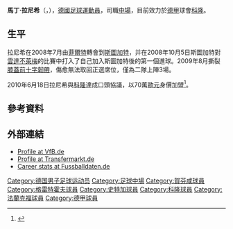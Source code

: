 {{noteta|G1=德甲
|T=zh-hans:马丁·拉尼希;zh-hk:馬田·蘭歷;zh-tw:馬丁·拉尼希;
|1=zh-hans:拉尼希;zh-hk:蘭歷;zh-tw:拉尼希;
|2=zh-hans:马丁;zh-hk:馬田;zh-tw:馬丁;
}}
{{Football player infobox
| playername         = 馬丁·拉尼希<br />''Martin Lanig''
| image              = [[File:Martin_Lanig.jpg|220px]]
| fullname           = Martin Lanig
| nickname           = 
| dateofbirth        = {{birth date and age|1984|7|11}}
| cityofbirth        = Bad Mergentheim
| countryofbirth     = [[德国|德国]]
| height             = {{height|meters=1.90}}
| currentclub        = [[科隆足球俱乐部|科隆]]
| clubnumber         = 13
| position           = [[中場|中場]]
| youthyears         = 
| youthclubs         = [[纽伦堡足球俱乐部|紐倫堡]]
| years              = 1999-2002<br>2002-2005<br>2005-2007<br>2006-2008<br>2008-2010<br>2010-
| clubs              = FV Lauda<br/>[[霍芬海姆|霍芬海姆二隊]]<br/>[[霍芬海姆|霍芬海姆]]<br/>[[菲爾特足球俱樂部|菲爾特]]<br/>[[斯圖加特足球俱樂部|斯圖加特]]<br/>[[科隆足球俱乐部|科隆]]
| caps(goals)        = 31 {{0}}(3)<br />20 {{0}}(5)<br />66 {{0}}(5)<br />54 (11)<br />27 {{0}}(4)<br />28 {{0}}(2)
| nationalyears      = 
| nationalteam       = 
| nationalcaps(goals)= 
| pcupdate           = 2011年8月23日 (二) 04:34 (UTC)
| ntupdate           = 
}}
'''馬丁·拉尼希'''（{{lang-de|'''Martin Lanig'''}}，{{bd|1984年|7月11日|||Lanig}}），[[德國|德國]][[足球|足球]][[運動員|運動員]]，司職[[中場|中場]]，目前效力於[[德甲|德甲]]球會[[科隆足球俱乐部|科隆]]。

==生平==
拉尼希在2008年7月由[[菲爾特足球俱樂部|菲爾特]]轉會到[[斯圖加特足球俱樂部|斯圖加特]]，并在2008年10月5日斯圖加特對[[雲達不萊梅|雲達不萊梅]]的比賽中打入了自己加入斯圖加特後的第一個進球。2009年8月撕裂[[膝蓋|膝蓋]][[前十字韌帶|前十字韌帶]]，傷愈無法取回正選席位，僅為二隊上陣3場。

2010年6月18日拉尼希與[[科隆足球俱乐部|科隆]]達成口頭協議，以70萬[[歐元|歐元]]身價加盟<ref>{{cite news |language=zh-hans |url=http://www.dfo.cn/dfo/show.asp?id=10455 |title=拉尼希告别斯图加特 前往科隆从头开始 |publisher=德国足球在线 |date=2010-06-19 |accessdate=2010-09-07 |deadurl=yes |archiveurl=https://web.archive.org/web/20100709043607/http://www.dfo.cn/dfo/show.asp?id=10455 |archivedate=2010-07-09 }}</ref>。

==參考資料==
{{reflist}}

==外部連結==
*[http://www.vfb.de/en/teams/spieler/2008/martin-lanig.php Profile at VfB.de]{{dead link|date=2018年2月 |bot=InternetArchiveBot |fix-attempted=yes }}
*[https://web.archive.org/web/20100317164508/http://transfermarkt.de/de/spieler/3942/martin-lanig/profil.html Profile at Transfermarkt.de] {{de icon}}
*[http://www.fussballdaten.de/spieler/lanigmartin/ Career stats at Fussballdaten.de] {{de icon}}

{{DEFAULTSORT:Lanig, Martin}}
[[Category:德国男子足球运动员|Category:德国男子足球运动员]]
[[Category:足球中場|Category:足球中場]]
[[Category:賀芬咸球員|Category:賀芬咸球員]]
[[Category:格雷特霍夫球員|Category:格雷特霍夫球員]]
[[Category:史特加球員|Category:史特加球員]]
[[Category:科隆球員|Category:科隆球員]]
[[Category:法蘭克福球員|Category:法蘭克福球員]]
[[Category:德甲球員|Category:德甲球員]]